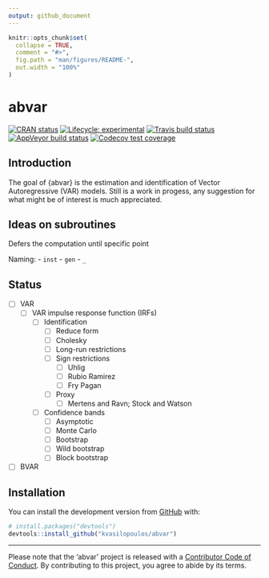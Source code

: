 ```yaml
---
output: github_document
---
```


<!-- README.md is generated from README.Rmd. Please edit that file -->

```r
knitr::opts_chunk$set(
  collapse = TRUE,
  comment = "#>",
  fig.path = "man/figures/README-",
  out.width = "100%"
)
```
# abvar

<!-- badges: start -->
[![CRAN status](https://www.r-pkg.org/badges/version/abvar)](https://cran.r-project.org/package=abvar)
[![Lifecycle: experimental](https://img.shields.io/badge/lifecycle-experimental-orange.svg)](https://www.tidyverse.org/lifecycle/#experimental)
[![Travis build status](https://travis-ci.org/kvasilopoulos/abvar.svg?branch=master)](https://travis-ci.org/kvasilopoulos/abvar)
[![AppVeyor build status](https://ci.appveyor.com/api/projects/status/github/kvasilopoulos/abvar?branch=master&svg=true)](https://ci.appveyor.com/project/kvasilopoulos/abvar)
[![Codecov test coverage](https://codecov.io/gh/kvasilopoulos/abvar/branch/master/graph/badge.svg)](https://codecov.io/gh/kvasilopoulos/abvar?branch=master)
<!-- badges: end -->

## Introduction

The goal of {abvar} is the estimation and identification of Vector Autoregressive (VAR) models. Still is a work in progess, any suggestion for what might be of interest is much appreciated.

## Ideas on subroutines


Defers the computation until specific point

Naming: 
 - `inst`
 - `gen`
 - `_`

## Status
- [ ] VAR
  - [ ] VAR impulse response function (IRFs)
    - [ ] Identification
      - [ ] Reduce form
      - [ ] Cholesky
      - [ ] Long-run restrictions
      - [ ] Sign restrictions
        - [ ] Uhlig 
        - [ ] Rubio Ramirez
        - [ ] Fry Pagan
      - [ ] Proxy
        - [ ] Mertens and Ravn; Stock and Watson
    - [ ] Confidence bands
      - [ ] Asymptotic
      - [ ] Monte Carlo
      - [ ] Bootstrap
      - [ ] Wild bootstrap 
      - [ ] Block bootstrap
- [ ] BVAR

## Installation

You can install the development version from [GitHub](https://github.com/) with:

``` r
# install.packages("devtools")
devtools::install_github("kvasilopoulos/abvar")
```

---
Please note that the 'abvar' project is released with a
[Contributor Code of Conduct](.github/CODE_OF_CONDUCT.md).
By contributing to this project, you agree to abide by its terms.

